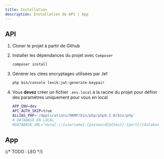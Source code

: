 ```yaml
---
title: Installation
description: Installation de API | App
---
```


## API

<Steps>

1. Cloner le projet à partir de Github

2. Installer les dépendances du projet avec `Composer`
    ```bash
    composer install
    ```
3. Générer les clées encryptages utilisées par `JWT`
    ```bash
    php bin/console lexik:jwt:generate-keypair
    ``` 
3. Vous <b>devez</b> créer un fichier `.env.local` à la racine du projet pour définir des paramètres uniquement pour vous en local
    ```bash
    APP_ENV=dev
    API_AUTH_SKIP=true
    ALLIAS_PHP='/Applications/MAMP/bin/php/php8.2.0/bin/php'
    # DATABASE EN LOCAL
    #DATABASE_URL="mysql://{username}:{password}@{host}:{port}/{database}"
    ```
    
    <LinkCard
        title="Configuration API"
        description="Consultez la page de configuration de l'API pour plus d'information"
        href="/api/configuration.mdx"
    />
</Steps>

## App

{/* TODO : LEO  */}
